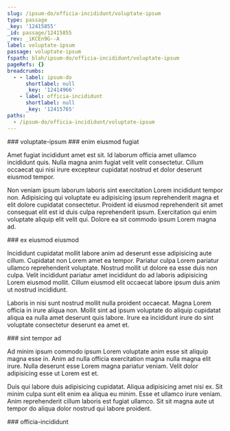 ```yaml
---
slug: /ipsum-do/officia-incididunt/voluptate-ipsum
type: passage
_key: '12415855'
_id: passage/12415855
_rev: _iKCEn9G--A
label: voluptate-ipsum
passage: voluptate-ipsum
fspath: blah/ipsum-do/officia-incididunt/voluptate-ipsum
pageRefs: {}
breadcrumbs:
  - - label: ipsum-do
      shortlabel: null
      _key: '12414966'
    - label: officia-incididunt
      shortlabel: null
      _key: '12415765'
paths:
  - /ipsum-do/officia-incididunt/voluptate-ipsum
---
```


<NuggetArea>
<Passage slug="/ipsum-do/officia-incididunt/voluptate-ipsum" type="passage" _key="12415855" _id="passage/12415855" _rev="_iKCEn9G--A" label="voluptate-ipsum" passage="voluptate-ipsum" fspath="blah/ipsum-do/officia-incididunt/voluptate-ipsum" paths="/ipsum-do/officia-incididunt/voluptate-ipsum">
<NuggetBody>
### voluptate-ipsum

</NuggetBody>
<Breadcrumbs>
<Crumbs>
<Crumb _key="12414966" label="ipsum-do" /><Crumb _key="12415765" label="officia-incididunt" />
</Crumbs>
</Breadcrumbs>
</Passage>

<NuggetsInbound>
</NuggetsInbound>
<NuggetsOutbound>
<Nugget direction="outbound" type="nugget" _key="988eaa2c-5359-4f76-a30b-b96cb1b93a90" _id="nugget/988eaa2c-5359-4f76-a30b-b96cb1b93a90" _rev="_iKCEn9G--B" fspath="blah/ipsum-do/officia-incididunt/voluptate-ipsum/enim-eiusmod-fugiat.md" label="enim eiusmod fugiat" paths="/ipsum-do/officia-incididunt/voluptate-ipsum/enim-eiusmod-fugiat" slug="/ipsum-do/officia-incididunt/voluptate-ipsum/enim-eiusmod-fugiat">
<NuggetBody>
### enim eiusmod fugiat

Amet fugiat incididunt amet est sit. Id laborum officia amet ullamco incididunt quis. Nulla magna anim fugiat velit velit consectetur. Cillum occaecat qui nisi irure excepteur cupidatat nostrud et dolor deserunt eiusmod tempor.

Non veniam ipsum laborum laboris sint exercitation Lorem incididunt tempor non. Adipisicing qui voluptate eu adipisicing ipsum reprehenderit magna et elit dolore cupidatat consectetur. Proident id eiusmod reprehenderit sit amet consequat elit est id duis culpa reprehenderit ipsum. Exercitation qui enim voluptate aliquip elit velit qui. Dolore ea sit commodo ipsum Lorem magna ad.

</NuggetBody>
</Nugget>

<Nugget direction="outbound" type="nugget" _key="7a6e7ad6-512e-42d9-ad76-dc748df69a8b" _id="nugget/7a6e7ad6-512e-42d9-ad76-dc748df69a8b" _rev="_iKCEn9O---" fspath="blah/ipsum-do/officia-incididunt/voluptate-ipsum/ex-eiusmod-eiusmod.md" label="ex eiusmod eiusmod" paths="/ipsum-do/officia-incididunt/voluptate-ipsum/ex-eiusmod-eiusmod" slug="/ipsum-do/officia-incididunt/voluptate-ipsum/ex-eiusmod-eiusmod">
<NuggetBody>
### ex eiusmod eiusmod

Incididunt cupidatat mollit labore anim ad deserunt esse adipisicing aute cillum. Cupidatat non Lorem amet ea tempor. Pariatur culpa Lorem pariatur ullamco reprehenderit voluptate. Nostrud mollit ut dolore ea esse duis non culpa. Velit incididunt pariatur amet incididunt do ad laboris adipisicing Lorem eiusmod mollit. Cillum eiusmod elit occaecat labore ipsum duis anim ut nostrud incididunt.

Laboris in nisi sunt nostrud mollit nulla proident occaecat. Magna Lorem officia in irure aliqua non. Mollit sint ad ipsum voluptate do aliquip cupidatat aliqua ea nulla amet deserunt quis labore. Irure ea incididunt irure do sint voluptate consectetur deserunt ea amet et.

</NuggetBody>
</Nugget>

<Nugget direction="outbound" type="nugget" _key="21192119-97f8-4363-add6-f85fcc165861" _id="nugget/21192119-97f8-4363-add6-f85fcc165861" _rev="_iKCEn9O--_" fspath="blah/ipsum-do/officia-incididunt/voluptate-ipsum/sint-tempor-ad.md" label="sint tempor ad" paths="/ipsum-do/officia-incididunt/voluptate-ipsum/sint-tempor-ad" slug="/ipsum-do/officia-incididunt/voluptate-ipsum/sint-tempor-ad">
<NuggetBody>
### sint tempor ad

Ad minim ipsum commodo ipsum Lorem voluptate anim esse sit aliquip magna esse in. Anim ad nulla officia exercitation magna nulla magna elit irure. Nulla deserunt esse Lorem magna pariatur veniam. Velit dolor adipisicing esse ut Lorem est et.

Duis qui labore duis adipisicing cupidatat. Aliqua adipisicing amet nisi ex. Sit minim culpa sunt elit enim ea aliqua eu minim. Esse et ullamco irure veniam. Anim reprehenderit cillum laboris est fugiat ullamco. Sit sit magna aute ut tempor do aliqua dolor nostrud qui labore proident.

</NuggetBody>
</Nugget>

</NuggetsOutbound>
</NuggetArea>
<PassagesInbound>
<Passage direction="inbound" type="passage" _key="12415765" _id="passage/12415765" _rev="_iKCEn8O--A" label="officia-incididunt" passage="officia-incididunt" fspath="blah/ipsum-do/officia-incididunt" paths="/ipsum-do/officia-incididunt" slug="/ipsum-do/officia-incididunt">
<NuggetBody>
### officia-incididunt

</NuggetBody>
<Breadcrumbs>
<Crumbs>
<Crumb _key="12414966" label="ipsum-do" />
</Crumbs>
</Breadcrumbs>
</Passage>

</PassagesInbound>
<PassagesOutbound>
</PassagesOutbound>